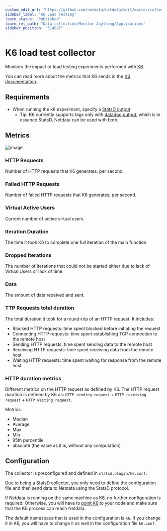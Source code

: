 ```yaml
---
custom_edit_url: "https://github.com/netdata/netdata/edit/master/collectors/statsd.plugin/k6.md"
sidebar_label: "K6 Load Testing"
learn_status: "Published"
learn_rel_path: "Data collection/Monitor Anything/Applications"
sidebar_position: "314087"
---
```



# K6 load test collector

Monitors the impact of load testing experiments performed with [K6](https://k6.io/).

You can read more about the metrics that K6 sends in the [K6 documentation](https://k6.io/docs/using-k6/metrics/). 

## Requirements

-   When running the k6 experiment, specify a [StatsD output](https://k6.io/docs/results-visualization/statsd/).
    -   Tip: K6 currently supports tags only with [datadog output](https://k6.io/docs/results-visualization/datadog/), which is in essence StatsD. Netdata can be used with both.

## Metrics

![image](https://user-images.githubusercontent.com/13405632/117691411-8a7baf00-b1c4-11eb-9d87-8e9e7214871f.png)


### HTTP Requests
 
Number of HTTP requests that K6 generates, per second.

### Failed HTTP Requests

Number of failed HTTP requests that K6 generates, per second.

### Virtual Active Users
Current number of active virtual users.

### Iteration Duration

The time it took K6 to complete one full iteration of the main function.

### Dropped Iterations

The number of iterations that could not be started either due to lack of Virtual Users or lack of time.

### Data

The amount of data received and sent.

### TTP Requests total duration
   
The total duration it took for a round-trip of an HTTP request. It includes:
- Blocked HTTP requests: time spent blocked before initiating the request
- Connecting HTTP requests: time spent establishing TCP connection to the remote host
- Sending HTTP requests: time spent sending data to the remote host
- Receiving HTTP requests: time spent receiving data from the remote host
- Waiting HTTP requests: time spent waiting for response from the remote host

### HTTP duration metrics

Different metrics on the HTTP request as defined by K6. The HTTP request duration is defined by K6 as: `HTTP sending request` + `HTTP receiving request` + `HTTP waiting request`. 

Metrics:
- Median
- Average
- Max
- Min
- 95th percentile
- absolute (the value as it is, without any computation)

## Configuration

The collector is preconfigured and defined in `statsd.plugin/k6.conf`.

Due to being a StatsD collector, you only need to define the configuration file and then send data to Netdata using the StatsD protocol.

If Netdata is running on the same machine as K6, no further configuration is required. Otherwise, you will have to [point K6](https://k6.io/docs/results-visualization/statsd/) to your node and make sure that the K6 process can reach Netdata.

The default namespace that is used in the configuration is `k6`. If you change it in K6, you will have to change it as well in the configuration file `k6.conf`. 
